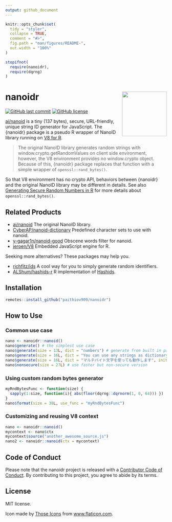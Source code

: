 ```yaml
---
output: github_document
---
```


<!-- README.md is generated from README.Rmd. Please edit that file -->

```r
knitr::opts_chunk$set(
  tidy = "styler",
  collapse = TRUE,
  comment = "#>",
  fig.path = "man/figures/README-",
  out.width = "100%"
)

stopifnot(
  require(nanoidr),
  require(dqrng)
)
```

# nanoidr <img src='man/figures/logo.png' align="right" height="139" />

<!-- badges: start -->
[![GitHub last commit](https://img.shields.io/github/last-commit/paithiov909/nanoidr)](#)
[![GitHub license](https://img.shields.io/github/license/paithiov909/nanoidr)](https://github.com/paithiov909/nanoidr/blob/master/LICENSE)
<!-- badges: end -->

[ai/nanoid](https://github.com/ai/nanoid) is a tiny (137 bytes), secure, URL-friendly, unique string ID generator for JavaScript. The {nanoidr} package is a pseudo R wrapper of NanoID library running on [V8 for R](https://github.com/jeroen/V8).

> The original NanoID library generates random strings with window.crypto.getRandomValues on client side environment, however, the V8 environment provides no window.crypto object. Because of this, {nanoidr} package replaces that function with a simple wrapper of `openssl::rand_bytes()`.

So that V8 environment has no crypto API, behaviors between {nanoidr} and the original NanoID library may be different in details. See also [Generating Secure Random Numbers in R](https://cran.r-project.org/web/packages/openssl/vignettes/secure_rng.html) for more details about `openssl::rand_bytes()`.

## Related Products

- [ai/nanoid](https://github.com/ai/nanoid) The original NanoID library.
- [CyberAP/nanoid-dictionary](https://github.com/CyberAP/nanoid-dictionary) Predefined character sets to use with nanoid.
- [y-gagar1n/nanoid-good](https://github.com/y-gagar1n/nanoid-good) Obscene words filter for nanoid.
- [jeroen/V8](https://github.com/jeroen/V8) Embedded JavaScript engine for R.

Seeking more alternatives? These packages may help you.

- [richfitz/ids](https://github.com/richfitz/ids) A cool way for you to simply generate random identifiers.
- [ALShum/hashids-r](https://github.com/ALShum/hashids-r)  R implementation of [Hashids](https://hashids.org/r/).

## Installation

``` r
remotes::install_github("paithiov909/nanoidr")
```

## How to Use

### Common use case

```r
nano <- nanoidr::nanoid()
nano$generate() # the simplest use case
nano$generate(size = 13L, dict = "numbers") # generate from built in pattern
nano$generate(size = 16L, dict = "You can use any strings as dictionary!!")
nano$generate(size = 16L, dict = "マルチバイト文字を使っても動作します", init.locales = "ja")
nano$nonsecure(size = 27L) # use faster but non-secure version
```

### Using custom random bytes generator

```r
myRndBytesFunc <- function(size) {
  sapply(1:size, function(i){ abs(floor(dqrng::dqrnorm(1, 0, 64))) })
}
nano$format(size = 38L, use_func = "myRndBytesFunc")
```

### Customizing and reusing V8 context

``` r
nano <- nanoidr::nanoid()
mycontext <- nano$ctx
mycontext$source("another_awesome_source.js")
nano2 <- nanoidr::nanoid(ctx = mycontext)
```

## Code of Conduct

Please note that the nanoidr project is released with a [Contributor Code of Conduct](https://paithiov909.github.io/nanoidr/CODE_OF_CONDUCT.html). By contributing to this project, you agree to abide by its terms.

## License

MIT license.

Icon made by [Those Icons](https://www.flaticon.com/authors/those-icons) from [www.flaticon.com](https://www.flaticon.com/).

